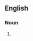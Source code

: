 {{also|fluidounces}}

==English==

===Noun===
{{head|en|noun plural form}}

# {{plural of|fluid ounce|lang=en}}